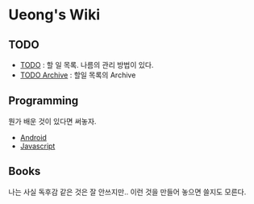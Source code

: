 = Ueong's Wiki =

== TODO ==
* [[TODO]] : 할 일 목록. 나름의 관리 방법이 있다.
* [[TODO Archive]] : 할일 목록의 Archive

== Programming ==
뭔가 배운 것이 있다면 써놓자.

* [[Android]]
* [[Javascript]]

== Books ==
나는 사실 독후감 같은 것은 잘 안쓰지만.. 이런 것을 만들어 놓으면 쓸지도 모른다.

